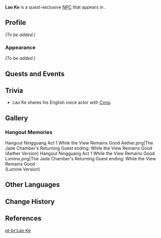 {{Character Infobox
|type             = Quest NPC
|image            = NPC Lao Ke.png
|region           = Liyue
|location         = Liyue
|voiceEN          = [https://www.alejandrosaab.com/ Alejandro Saab]<ref>Twitter: [https://twitter.com/KaggyFilms/status/1511860388270260226 EN VA Self Announcement]</ref>
}}
'''Lao Ke''' is a quest-exclusive [[NPC]] that appears in {{Quest|Exchanging Intelligence}}.
<!--
==Location==
<gallery>
NPC Location Lao Ke.png|Lao Ke's location
NPC Location Lao Ke Context.png|Additional context
</gallery>
-->
==Profile==
<!-- detailed story/lore information goes here -->
''(To be added.)''

===Appearance===
''(To be added.)''

==Quests and Events==
{{Quests and Events}}

==Trivia==
* Lao Ke shares his English voice actor with [[Cyno]].

==Gallery==
===Hangout Memories===
<gallery>
Hangout Ningguang Act 1 While the View Remains Good Aether.png|The Jade Chamber's Returning Guest ending: While the View Remains Good<br>(Aether Version)
Hangout Ningguang Act 1 While the View Remains Good Lumine.png|The Jade Chamber's Returning Guest ending: While the View Remains Good<br>(Lumine Version)
</gallery>

==Other Languages==
{{Other Languages
|default_hidden = 1
|en      = Lao Ke
|zhs     = 老克
|zhs_rm  = Lǎo Kè
|zht     = 老克
|zht_rm  = Lǎo Kè
|ja      = 克
|ja_rm   = Kou{{Assumed}}
|ko      = 극환
|es      = Lao Ke
|fr      = Lao Ke
|ru      = Лао Кэ
|th      = Lao Ke
|vi      = Lao Ke
|de      = Lao Ke
|id      = Lao Ke
|pt      = Lao Ke
|tr      = Lao Ke
|it      = Lao Ke
}}

==Change History==
{{Change History|2.4}}

==References==
{{Reflist}}

[[pt-br:Lao Ke]]